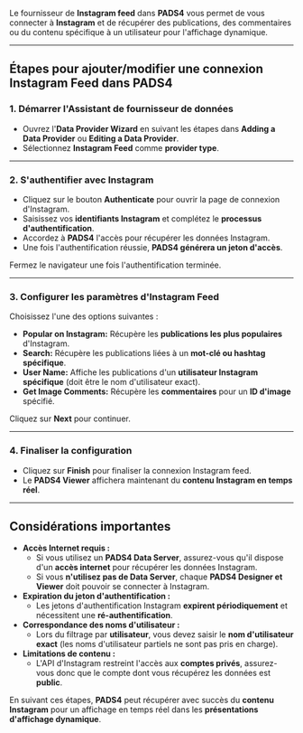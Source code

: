 Le fournisseur de **Instagram feed** dans **PADS4** vous permet de vous connecter à **Instagram** et de récupérer des publications, des commentaires ou du contenu spécifique à un utilisateur pour l'affichage dynamique.

***

## **Étapes pour ajouter/modifier une connexion Instagram Feed dans PADS4**

### **1. Démarrer l'Assistant de fournisseur de données**

* Ouvrez l'**Data Provider Wizard** en suivant les étapes dans **Adding a Data Provider** ou **Editing a Data Provider**.
* Sélectionnez **Instagram Feed** comme **provider type**.

***

### **2. S'authentifier avec Instagram**

* Cliquez sur le bouton **Authenticate** pour ouvrir la page de connexion d'Instagram.
* Saisissez vos **identifiants Instagram** et complétez le **processus d'authentification**.
* Accordez à **PADS4** l'accès pour récupérer les données Instagram.
* Une fois l'authentification réussie, **PADS4 générera un jeton d'accès**.

Fermez le navigateur une fois l'authentification terminée.

***

### **3. Configurer les paramètres d'Instagram Feed**

Choisissez l'une des options suivantes :

* **Popular on Instagram:** Récupère les **publications les plus populaires** d'Instagram.
* **Search:** Récupère les publications liées à un **mot-clé ou hashtag spécifique**.
* **User Name:** Affiche les publications d'un **utilisateur Instagram spécifique** (doit être le nom d'utilisateur exact).
* **Get Image Comments:** Récupère les **commentaires** pour un **ID d'image** spécifié.

Cliquez sur **Next** pour continuer.

***

### **4. Finaliser la configuration**

* Cliquez sur **Finish** pour finaliser la connexion Instagram feed.
* Le **PADS4 Viewer** affichera maintenant du **contenu Instagram en temps réel**.

***

## **Considérations importantes**

* **Accès Internet requis :**
  * Si vous utilisez un **PADS4 Data Server**, assurez-vous qu'il dispose d'un **accès internet** pour récupérer les données Instagram.
  * Si vous **n'utilisez pas de Data Server**, chaque **PADS4 Designer et Viewer** doit pouvoir se connecter à Instagram.
* **Expiration du jeton d'authentification :**
  * Les jetons d'authentification Instagram **expirent périodiquement** et nécessitent une **ré-authentification**.
* **Correspondance des noms d'utilisateur :**
  * Lors du filtrage par **utilisateur**, vous devez saisir le **nom d'utilisateur exact** (les noms d'utilisateur partiels ne sont pas pris en charge).
* **Limitations de contenu :**
  * L'API d'Instagram restreint l'accès aux **comptes privés**, assurez-vous donc que le compte dont vous récupérez les données est **public**.

En suivant ces étapes, **PADS4** peut récupérer avec succès du **contenu Instagram** pour un affichage en temps réel dans les **présentations d'affichage dynamique**.
